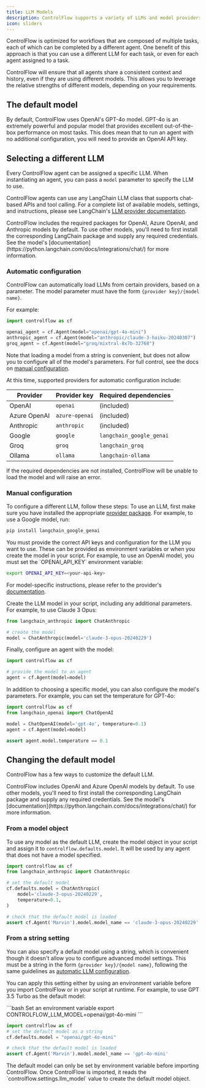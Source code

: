 ```yaml
---
title: LLM Models
description: ControlFlow supports a variety of LLMs and model providers.
icon: sliders
---
```


ControlFlow is optimized for workflows that are composed of multiple tasks, each of which can be completed by a different agent. One benefit of this approach is that you can use a different LLM for each task, or even for each agent assigned to a task. 

ControlFlow will ensure that all agents share a consistent context and history, even if they are using different models. This allows you to leverage the relative strengths of different models, depending on your requirements. 

## The default model

By default, ControlFlow uses OpenAI's GPT-4o model. GPT-4o is an extremely powerful and popular model that provides excellent out-of-the-box performance on most tasks. This does mean that to run an agent with no additional configuration, you will need to provide an OpenAI API key. 

## Selecting a different LLM

Every ControlFlow agent can be assigned a specific LLM. When instantiating an agent, you can pass a `model` parameter to specify the LLM to use. 

ControlFlow agents can use any LangChain LLM class that supports chat-based APIs and tool calling. For a complete list of available models, settings, and instructions, please see LangChain's [LLM provider documentation](https://python.langchain.com/docs/integrations/chat/).

<Tip>
ControlFlow includes the required packages for OpenAI, Azure OpenAI, and Anthropic models by default. To use other models, you'll need to first install the corresponding LangChain package and supply any required credentials. See the model's [documentation](https://python.langchain.com/docs/integrations/chat/) for more information.
</Tip>


### Automatic configuration

ControlFlow can automatically load LLMs from certain providers, based on a parameter. The model parameter must have the form `{provider key}/{model name}`. 

For example:
```python
import controlflow as cf

openai_agent = cf.Agent(model="openai/gpt-4o-mini")
anthropic_agent = cf.Agent(model="anthropic/claude-3-haiku-20240307")
groq_agent = cf.Agent(model="groq/mixtral-8x7b-32768")
```

Note that loading a model from a string is convenient, but does not allow you to configure all of the model's parameters. For full control, see the docs on [manual configuration](#manual-configuration).

At this time, supported providers for automatic configuration include:

| Provider | Provider key | Required dependencies |
| -------- | ----------------- | ----------------- |
| OpenAI   | `openai`       | (included) |
| Azure OpenAI | `azure-openai` | (included) |
| Anthropic | `anthropic` | (included) |
| Google   | `google`       | `langchain_google_genai` |
| Groq      | `groq`       | `langchain_groq` |
| Ollama    | `ollama`    | `langchain-ollama` |

If the required dependencies are not installed, ControlFlow will be unable to load the model and will raise an error.


### Manual configuration


To configure a different LLM, follow these steps:
<Steps>
<Step title="Install required packages">
To use an LLM, first make sure you have installed the appropriate [provider package](https://python.langchain.com/docs/integrations/chat/). For example, to use a Google model, run:

```bash
pip install langchain_google_genai
```
</Step>
<Step title="Configure API keys">
You must provide the correct API keys and configuration for the LLM you want to use. These can be provided as environment variables or when you create the model in your script. For example, to use an OpenAI model, you must set the `OPENAI_API_KEY` environment variable:

```bash
export OPENAI_API_KEY=<your-api-key>
```
For model-specific instructions, please refer to the provider's [documentation](https://python.langchain.com/docs/integrations/chat/).
</Step>

<Step title="Create the model">
Create the LLM model in your script, including any additional parameters. For example, to use Claude 3 Opus:

```python
from langchain_anthropic import ChatAnthropic

# create the model
model = ChatAnthropic(model='claude-3-opus-20240229')
```

</Step>
<Step title="Pass the model to an agent">
Finally, configure an agent with the model:

```python
import controlflow as cf

# provide the model to an agent
agent = cf.Agent(model=model)
```
</Step>
</Steps>


In addition to choosing a specific model, you can also configure the model's parameters. For example, you can set the temperature for GPT-4o:

```python
import controlflow as cf
from langchain_openai import ChatOpenAI

model = ChatOpenAI(model='gpt-4o', temperature=0.1)
agent = cf.Agent(model=model)

assert agent.model.temperature == 0.1
```

## Changing the default model

ControlFlow has a few ways to customize the default LLM. 

<Tip>
ControlFlow includes OpenAI and Azure OpenAI models by default. To use other models, you'll need to first install the corresponding LangChain package and supply any required credentials. See the model's [documentation](https://python.langchain.com/docs/integrations/chat/) for more information.
</Tip>

### From a model object

To use any model as the default LLM, create the model object in your script and assign it to `controlflow.defaults.model`. It will be used by any agent that does not have a model specified.

```python
import controlflow as cf
from langchain_anthropic import ChatAnthropic

# set the default model
cf.defaults.model = ChatAnthropic(
    model='claude-3-opus-20240229', 
    temperature=0.1,
)

# check that the default model is loaded
assert cf.Agent('Marvin').model.model_name == 'claude-3-opus-20240229'
```
### From a string setting

You can also specify a default model using a string, which is convenient though it doesn't allow you to configure advanced model settings. This must be a string in the form `{provider key}/{model name}`, following the same guidelines as [automatic LLM configuration](#automatic-configuration).

You can apply this setting either by using an environment variable before you import ControlFlow or in your script at runtime. For example, to use GPT 3.5 Turbo as the default model:

<CodeGroup>
```bash Set an environment variable
export CONTROLFLOW_LLM_MODEL=openai/gpt-4o-mini
```

```python Set a runtime variable
import controlflow as cf
# set the default model as a string
cf.defaults.model = "openai/gpt-4o-mini"

# check that the default model is loaded
assert cf.Agent('Marvin').model.model_name == 'gpt-4o-mini'
```
</CodeGroup>

<Note>
The default model can only be set by environment variable before importing ControlFlow. Once ControlFlow is imported, it reads the `controlflow.settings.llm_model` value to create the default model object.
</Note>
